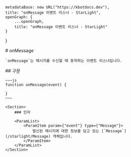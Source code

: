 
    metadataBase: new URL("https://kbotdocs.dev"),
    title: "onMessage 이벤트 리스너 - StarLight",
    openGraph: {
        ...openGraph,
        title: "onMessage 이벤트 리스너 - StarLight"
    }
}

<Section>
    # onMessage

    `onMessage`는 메시지를 수신할 때 동작하는 이벤트 리스너입니다.
</Section>
<Section>
    ## 구문

    ~~~js
    function onMessage(event) {

    }
    ~~~

    <Section>
        ### 인자

        <ParamList>
            <ParamItem param={"event"} type={"Message"}>
                발신된 메시지에 대한 정보를 담고 있는 [`Message`](/starlight/Message) 객체입니다.
            </ParamItem>
        </ParamList>
    </Section>
</Section>